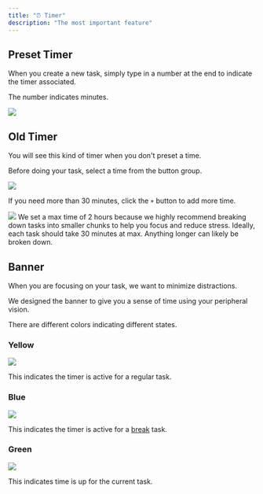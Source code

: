 ```yaml
---
title: "⏰ Timer"
description: "The most important feature"
---
```


## Preset Timer

When you create a new task, simply type in a number at the end to indicate the timer associated.

The number indicates minutes.

<Frame>
  <img
    src="/images/features/preset-timer.png"
    style={{ borderRadius: "0.5rem" }}
  />
</Frame>


## Old Timer

You will see this kind of timer when you don't preset a time.

Before doing your task, select a time from the button group.

<Frame>
  <img
    src="/images/features/timer-button-group.png"
    style={{ borderRadius: "0.5rem" }}
  />
</Frame>

If you need more than 30 minutes, click the `+` button to add more time.

<Frame>
  <img
    src="/images/features/timer-slider.png"
    style={{ borderRadius: "0.5rem" }}
  />
</Frame>
We set a max time of 2 hours because we highly recommend breaking down tasks into
smaller chunks to help you focus and reduce stress.

<Info>
  Ideally, each task should take 30 minutes at max. Anything longer can likely
  be broken down.
</Info>



## Banner

When you are focusing on your task, we want to minimize distractions.

We designed the banner to give you a sense of time using your peripheral
vision.

There are different colors indicating different states.

### Yellow

<Frame>
  <img
    src="/images/features/timer-yellow-banner.png"
    style={{ borderRadius: "0.5rem" }}
  />
</Frame>

This indicates the timer is active for a regular task.

### Blue

<Frame>
  <img
    src="/images/features/timer-blue-banner.png"
    style={{ borderRadius: "0.5rem" }}
  />
</Frame>

This indicates the timer is active for a [break](/features/breaks) task.

### Green

<Frame>
  <img
    src="/images/features/timer-green-banner.png"
    style={{ borderRadius: "0.5rem" }}
  />
</Frame>

This indicates time is up for the current task.
